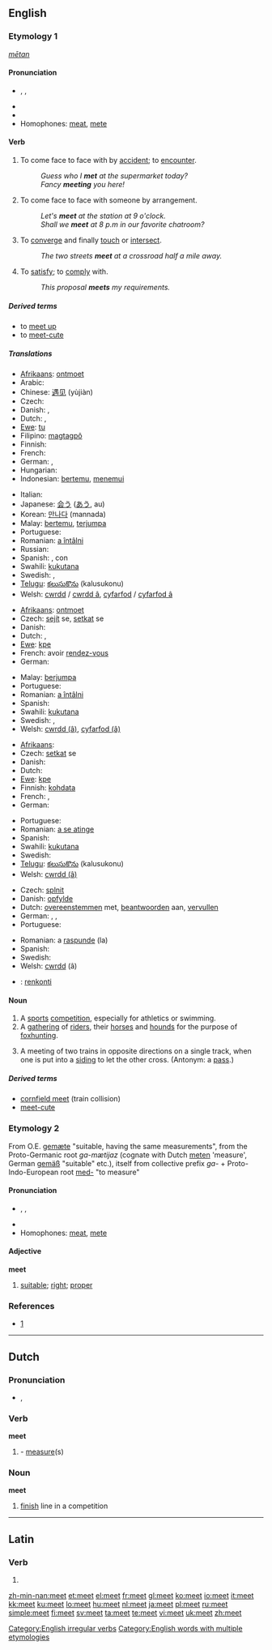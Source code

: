 {{wikipedia|dab=Meet}}
==English==

{{rank|book|story|deep|471|meet|interest|brother|I've}}

===Etymology 1===
{{etyl|ang}} ''[[mētan]]''

====Pronunciation====
* {{enPR|mēt}}, {{IPA|/miːt/}}, {{SAMPA|/mi:t/}}
* {{audio|en-us-meet.ogg|Audio (US)}}
* {{rhymes|iːt}}
* Homophones: [[meat]], [[mete]]

====Verb====
{{en-verb|meets|meeting|met}}

# To come face to face with by [[accident]]; to [[encounter]].
#: ''Guess who I '''met''' at the supermarket today?''
#: ''Fancy '''meeting''' you here!''
# To come face to face with someone by arrangement.
#: ''Let's '''meet''' at the station at 9 o'clock.''
#: ''Shall we '''meet''' at 8 p.m in our favorite chatroom?''
# To [[converge]] and finally [[touch]] or [[intersect]].
#: ''The two streets '''meet''' at a crossroad half a mile away.''
# To [[satisfy]]; to [[comply]] with.
#: ''This proposal '''meets''' my requirements.''

=====Derived terms=====
* to [[meet up]]
* to [[w:meet-cute|meet-cute]]

=====Translations=====
{{trans-top|encounter}}
* [[Afrikaans]]: [[ontmoet]]
* Arabic: {{Arab|[[لاقى]]}} {{IPAchar|(lāqa)}}
* Chinese: [[遇见]] (yùjiàn)
* Czech: {{t|cs|potkat}}
* Danish: {{t|da|møde}}, {{t|da|træffe}}
* Dutch: {{t|nl|ontmoeten}}, {{t|nl|treffen}}
* [[Ewe]]: [[tu]]
* Filipino: [[magtagpô]]
* Finnish: {{t|fi|tavata}}
* French: {{t|fr|rencontrer}}
* German: {{t|de|treffen}}, {{t|de|begegnen}}
* Hungarian: {{t|hu|találkozik}}
* Indonesian: [[temu|bertemu]], [[temu|menemui]]
{{trans-mid}}
* Italian: {{t|it|incontrare}}
* Japanese: [[会う]] ([[あう]], au)
* Korean: [[만나다]] (mannada)
* Malay: [[temu|bertemu]], [[jumpa|terjumpa]]
* Portuguese: {{t|pt|encontrar}}
* Romanian: [[întâlni|a întâlni]]
* Russian: {{t|ru|встречать|tr=vstrečát’|}}
* Spanish: {{t|es|encontrar}}, {{t|es|encontrarse}} con
* Swahili: [[kukutana]]
* Swedish: {{t|sv|träffa}}, {{t|sv|råka}}
* [[Telugu]]: [[కలుసుకొను]] (kalusukonu)
* Welsh: [[cwrdd]] / [[cwrdd â]], [[cyfarfod]] / [[cyfarfod â]]
{{trans-bottom}}

{{trans-top|see through arrangement}}
* [[Afrikaans]]: [[ontmoet]]
* Czech: [[sejít]] se, [[setkat]] se
* Danish: {{t|da|mødes}}
* Dutch: {{t|nl|afspreken}}, {{t|nl|treffen}}
* [[Ewe]]: [[kpe]]
* French: avoir [[rendez-vous]]
* German: {{t|de|treffen}}
{{trans-mid}}
* Malay: [[jumpa|berjumpa]]
* Portuguese: {{t|pt|encontrar}}
* Romanian: [[întâlni|a întâlni]]
* Spanish: {{t|es|encontrarse}}
* Swahili: [[kukutana]]
* Swedish: {{t|sv|träffa}}, {{t|sv|möta}}
* Welsh: [[cwrdd (â)]], [[cyfarfod (â)]]
{{trans-bottom}}

{{trans-top|converge and touch}}
* [[Afrikaans]]: {{t|af|ontmoet}}
* Czech: [[setkat]] se
* Danish: {{t|da|mødes}}
* Dutch: {{t|nl|raken}}
* [[Ewe]]: [[kpe]]
* Finnish: [[kohdata]]
* French: {{t|fr|converger}}, {{t|fr|toucher}}
* German: {{t|de|treffen}}
{{trans-mid}}
* Portuguese: {{t|pt|encontrar}}
* Romanian: [[atinge|a se atinge]]
* Spanish: {{t|es|encontrarse}}
* Swahili: [[kukutana]]
* Swedish: {{t|sv|möta}}
* [[Telugu]]: [[కలుసుకొను]] (kalusukonu)
* Welsh: [[cwrdd (â)]]
{{trans-bottom}}

{{trans-top|comply}}
* Czech: [[splnit]]
* Danish: [[opfylde]]
* Dutch: [[overeenstemmen]] met, [[beantwoorden]] aan, [[vervullen]]
* German: {{t|de|entsprechen}}, {{t|de|gerechtwerden}}, {{t|de|nachkommen}}
* Portuguese: {{t|pt|satisfazer}}
{{trans-mid}}
* Romanian: a [[raspunde]] (la)
* Spanish: {{t|es|llenar}}
* Swedish: {{t|sv|uppfylla}}
* Welsh: [[cwrdd]] (â)
{{trans-bottom}}

{{checktrans-top}}
* {{ttbc|Esperanto}}: [[renkonti]]
{{trans-bottom}}

====Noun====
{{en-noun}}

# A [[sport]]s [[competition]], especially for athletics or swimming.
# A [[gathering]] of [[rider]]s, their [[horse]]s and [[hound]]s for the purpose of [[foxhunting]].
# {{rail transport}} A meeting of two trains in opposite directions on a single track, when one is put into a [[siding]] to let the other cross. (Antonym: a [[pass]].)

=====Derived terms=====

* [[cornfield meet]] (train collision)
* [[w:meet-cute|meet-cute]]

===Etymology 2===
From O.E. [[gemæte]] "suitable, having the same measurements", from the Proto-Germanic root ''ga-mætijaz'' (cognate with Dutch [[meten]] 'measure', German [[gemäß]] "suitable" etc.), itself from collective prefix ''ga-'' + Proto-Indo-European root [[med-]] "to measure"

====Pronunciation====
* {{enPR|mēt}}, {{IPA|/miːt/}}, {{SAMPA|/mi:t/}}
* {{rhymes|iːt}}
* Homophones: [[meat]], [[mete]]

====Adjective====
'''meet'''

# [[suitable]]; [[right]]; [[proper]]
{{seeCites}}

===References===
* {{R:Online Etymology Dictionary}} [http://www.etymonline.com/index.php?search=meet&searchmode=none]

[[Category:English irregular verbs]]
[[Category:English words with multiple etymologies]]

----

==Dutch==

{{etystub}}

===Pronunciation===
* {{IPA|/met/|lang=nl}}, {{SAMPA|/met/}}

===Verb===
'''meet'''

# {{form of|singular indicative|meten}} - [[measure]](s)

===Noun===
'''meet'''

# [[finish]] line in a competition

----

==Latin==

===Verb===
{{la-verb-form|meet}}

# {{conjugation of|[[meo#Latin|meō]]||3|s|pres|act|sub}}

[[zh-min-nan:meet]]
[[et:meet]]
[[el:meet]]
[[fr:meet]]
[[gl:meet]]
[[ko:meet]]
[[io:meet]]
[[it:meet]]
[[kk:meet]]
[[ku:meet]]
[[lo:meet]]
[[hu:meet]]
[[nl:meet]]
[[ja:meet]]
[[pl:meet]]
[[ru:meet]]
[[simple:meet]]
[[fi:meet]]
[[sv:meet]]
[[ta:meet]]
[[te:meet]]
[[vi:meet]]
[[uk:meet]]
[[zh:meet]]
